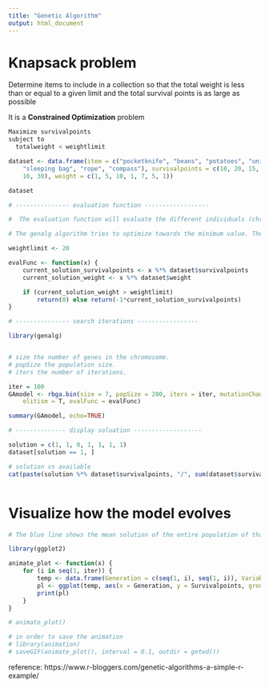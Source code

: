 ---
title: "Genetic Algorithm"
output: html_document
---

# Knapsack problem

Determine items to include in a collection so that the total weight is less than or equal to a given limit and the total survival points is as large as possible

It is a **Constrained Optimization** problem

```bash
Maximize survivalpoints
subject to 
  totalweight < weightlimit
```

```{r}
dataset <- data.frame(item = c("pocketknife", "beans", "potatoes", "unions", 
    "sleeping bag", "rope", "compass"), survivalpoints = c(10, 20, 15, 2, 30, 
    10, 30), weight = c(1, 5, 10, 1, 7, 5, 1))

dataset

# --------------- evaluation function ------------------

#  The evaluation function will evaluate the different individuals (chromosomes) of the population on the value of their gene configuration.

# The genalg algorithm tries to optimize towards the minimum value. Therefore, the value is calculated as above and multiplied with -1. 

weightlimit <- 20

evalFunc <- function(x) {
    current_solution_survivalpoints <- x %*% dataset$survivalpoints
    current_solution_weight <- x %*% dataset$weight

    if (current_solution_weight > weightlimit) 
        return(0) else return(-1*current_solution_survivalpoints)
}

# --------------- search iterations -----------------

library(genalg)


# size the number of genes in the chromosome.
# popSize the population size.
# iters the number of iterations.

iter = 100
GAmodel <- rbga.bin(size = 7, popSize = 200, iters = iter, mutationChance = 0.01, 
    elitism = T, evalFunc = evalFunc)

summary(GAmodel, echo=TRUE)

# -------------- display soluation -------------------

solution = c(1, 1, 0, 1, 1, 1, 1)
dataset[solution == 1, ]

# solution vs available
cat(paste(solution %*% dataset$survivalpoints, "/", sum(dataset$survivalpoints)))



```

# Visualize how the model evolves

```{r}

# The blue line shows the mean solution of the entire population of that generation, while the red line shows the best solution of that generation. As you can see, it takes the model only a few generations to hit the best solution, after that it is just a matter of time until the mean of the population of subsequent generations evolves towards the best solution.

library(ggplot2)

animate_plot <- function(x) {
    for (i in seq(1, iter)) {
        temp <- data.frame(Generation = c(seq(1, i), seq(1, i)), Variable = c(rep("mean", i), rep("best", i)), Survivalpoints = c(-GAmodel$mean[1:i], -GAmodel$best[1:i]))
        pl <- ggplot(temp, aes(x = Generation, y = Survivalpoints, group = Variable, colour = Variable)) + geom_line() + scale_x_continuous(limits = c(0, iter)) + scale_y_continuous(limits = c(0, 110)) + geom_hline(yintercept = max(temp$Survivalpoints), lty = 2) + annotate("text", x = 1, y = max(temp$Survivalpoints) + 2, hjust = 0, size = 3, color = "black", label = paste("Best solution:", max(temp$Survivalpoints))) + scale_colour_brewer(palette = "Set1") + labs(title = "Evolution Knapsack optimization model")
        print(pl)
    }
}

# animate_plot()

# in order to save the animation
# library(animation)
# saveGIF(animate_plot(), interval = 0.1, outdir = getwd())
```


reference: https://www.r-bloggers.com/genetic-algorithms-a-simple-r-example/
